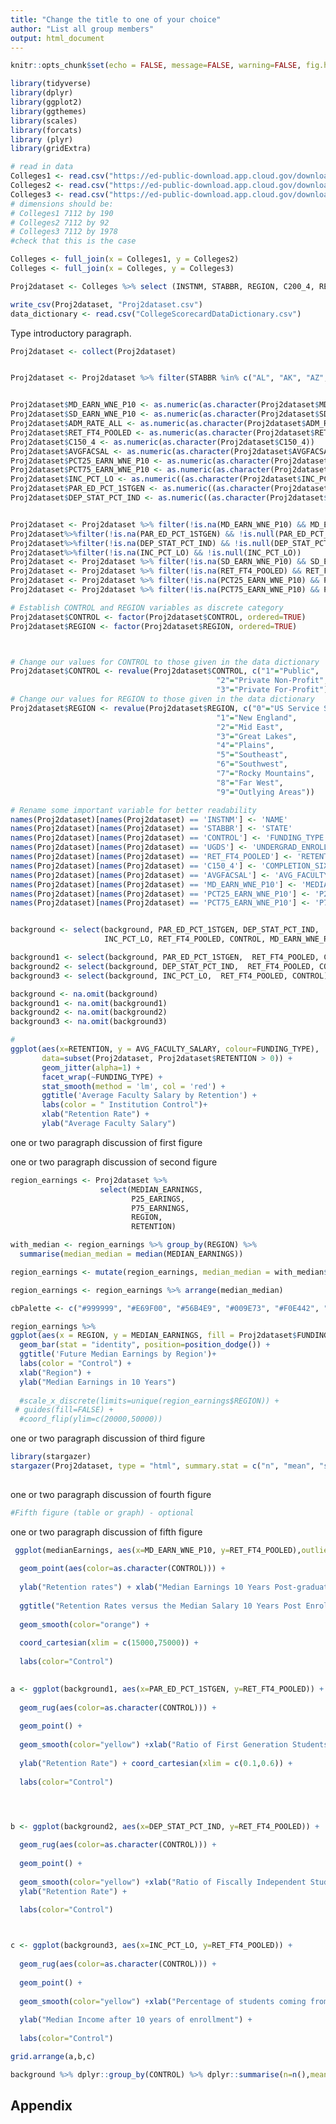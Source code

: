 ```yaml
---
title: "Change the title to one of your choice"
author: "List all group members"
output: html_document
---
```



```r
knitr::opts_chunk$set(echo = FALSE, message=FALSE, warning=FALSE, fig.height = 4, fig.width = 6 )
```


```r
library(tidyverse) 
library(dplyr)
library(ggplot2)
library(ggthemes)
library(scales)
library(forcats)
library (plyr)
library(gridExtra)
```


```r
# read in data 
Colleges1 <- read.csv("https://ed-public-download.app.cloud.gov/downloads/Most-Recent-Cohorts-Scorecard-Elements.csv")
Colleges2 <- read.csv("https://ed-public-download.app.cloud.gov/downloads/Most-Recent-Cohorts-Treasury-Elements.csv")
Colleges3 <- read.csv("https://ed-public-download.app.cloud.gov/downloads/Most-Recent-Cohorts-All-Data-Elements.csv")
# dimensions should be:
# Colleges1 7112 by 190
# Colleges2 7112 by 92
# Colleges3 7112 by 1978
#check that this is the case
```

```r

Colleges <- full_join(x = Colleges1, y = Colleges2)
Colleges <- full_join(x = Colleges, y = Colleges3)

Proj2dataset <- Colleges %>% select (INSTNM, STABBR, REGION, C200_4, RET_FT4_POOLED, ADM_RATE_ALL, C150_4, UGDS, PCTFLOAN, TRANS_4_POOLED, CCUGPROF, CONTROL, CCSIZSET, NPT41_PRIV, NPT42_PRIV, NPT43_PRIV, NPT44_PRIV, NPT45_PRIV, MD_EARN_WNE_P10, PCT25_EARN_WNE_P10, PCT75_EARN_WNE_P10, SD_EARN_WNE_P10, AVGFACSAL, INC_PCT_LO, DEP_STAT_PCT_IND, PAR_ED_PCT_1STGEN )

write_csv(Proj2dataset, "Proj2dataset.csv")
data_dictionary <- read.csv("CollegeScorecardDataDictionary.csv")

```

Type introductory paragraph. 


```r
Proj2dataset <- collect(Proj2dataset)


Proj2dataset <- Proj2dataset %>% filter(STABBR %in% c("AL", "AK", "AZ", "CA", "CO", "CT", "DE", "DC", "FL", "GA", "HI", "ID", "IL", "IN", "IA", "KS", "AR", "KY", "LA", "ME", "MD", "MA", "MI", "MN", "MS", "MO", "MT", "NE", "NV", "NH", "NJ", "NM", "NY", "NC", "ND", "OH", "OK", "OR", "PA", "RI", "SC", "SD", "TN", "TX", "UT", "VT", "VA", "WA", "WV", "WI", "WY"))


Proj2dataset$MD_EARN_WNE_P10 <- as.numeric(as.character(Proj2dataset$MD_EARN_WNE_P10))
Proj2dataset$SD_EARN_WNE_P10 <- as.numeric(as.character(Proj2dataset$SD_EARN_WNE_P10))
Proj2dataset$ADM_RATE_ALL <- as.numeric(as.character(Proj2dataset$ADM_RATE_ALL))
Proj2dataset$RET_FT4_POOLED <- as.numeric(as.character(Proj2dataset$RET_FT4_POOLED))
Proj2dataset$C150_4 <- as.numeric(as.character(Proj2dataset$C150_4))
Proj2dataset$AVGFACSAL <- as.numeric(as.character(Proj2dataset$AVGFACSAL))
Proj2dataset$PCT25_EARN_WNE_P10 <- as.numeric(as.character(Proj2dataset$PCT25_EARN_WNE_P10))
Proj2dataset$PCT75_EARN_WNE_P10 <- as.numeric(as.character(Proj2dataset$PCT75_EARN_WNE_P10))
Proj2dataset$INC_PCT_LO <- as.numeric((as.character(Proj2dataset$INC_PCT_LO)))
Proj2dataset$PAR_ED_PCT_1STGEN <- as.numeric((as.character(Proj2dataset$PAR_ED_PCT_1STGEN)))
Proj2dataset$DEP_STAT_PCT_IND <- as.numeric((as.character(Proj2dataset$DEP_STAT_PCT_IND)))


Proj2dataset <- Proj2dataset %>% filter(!is.na(MD_EARN_WNE_P10) && MD_EARN_WNE_P10 > 0 && !is.null(MD_EARN_WNE_P10))
Proj2dataset%>%filter(!is.na(PAR_ED_PCT_1STGEN) && !is.null(PAR_ED_PCT_1STGEN))
Proj2dataset%>%filter(!is.na(DEP_STAT_PCT_IND) && !is.null(DEP_STAT_PCT_IND))
Proj2dataset%>%filter(!is.na(INC_PCT_LO) && !is.null(INC_PCT_LO))
Proj2dataset <- Proj2dataset %>% filter(!is.na(SD_EARN_WNE_P10) && SD_EARN_WNE_P10 > 0)
Proj2dataset <- Proj2dataset %>% filter(!is.na(RET_FT4_POOLED) && RET_FT4_POOLED > 0.0)
Proj2dataset <- Proj2dataset %>% filter(!is.na(PCT25_EARN_WNE_P10) && PCT25_EARN_WNE_P10 > 0.0)
Proj2dataset <- Proj2dataset %>% filter(!is.na(PCT75_EARN_WNE_P10) && PCT75_EARN_WNE_P10 > 0.0)

# Establish CONTROL and REGION variables as discrete category
Proj2dataset$CONTROL <- factor(Proj2dataset$CONTROL, ordered=TRUE)
Proj2dataset$REGION <- factor(Proj2dataset$REGION, ordered=TRUE)



# Change our values for CONTROL to those given in the data dictionary
Proj2dataset$CONTROL <- revalue(Proj2dataset$CONTROL, c("1"="Public", 
                                              "2"="Private Non-Profit", 
                                              "3"="Private For-Profit"))
# Change our values for REGION to those given in the data dictionary
Proj2dataset$REGION <- revalue(Proj2dataset$REGION, c("0"="US Service Schools", 
                                              "1"="New England", 
                                              "2"="Mid East",
                                              "3"="Great Lakes",
                                              "4"="Plains",
                                              "5"="Southeast",
                                              "6"="Southwest",
                                              "7"="Rocky Mountains",
                                              "8"="Far West", 
                                              "9"="Outlying Areas"))

# Rename some important variable for better readability
names(Proj2dataset)[names(Proj2dataset) == 'INSTNM'] <- 'NAME'
names(Proj2dataset)[names(Proj2dataset) == 'STABBR'] <- 'STATE'
names(Proj2dataset)[names(Proj2dataset) == 'CONTROL'] <- 'FUNDING_TYPE'
names(Proj2dataset)[names(Proj2dataset) == 'UGDS'] <- 'UNDERGRAD_ENROLL'
names(Proj2dataset)[names(Proj2dataset) == 'RET_FT4_POOLED'] <- 'RETENTION'
names(Proj2dataset)[names(Proj2dataset) == 'C150_4'] <- 'COMPLETION_SIX_YRS'
names(Proj2dataset)[names(Proj2dataset) == 'AVGFACSAL'] <- 'AVG_FACULTY_SALARY'
names(Proj2dataset)[names(Proj2dataset) == 'MD_EARN_WNE_P10'] <- 'MEDIAN_EARNINGS'
names(Proj2dataset)[names(Proj2dataset) == 'PCT25_EARN_WNE_P10'] <- 'P25_EARINGS'
names(Proj2dataset)[names(Proj2dataset) == 'PCT75_EARN_WNE_P10'] <- 'P75_EARNINGS'


background <- select(background, PAR_ED_PCT_1STGEN, DEP_STAT_PCT_IND,
                     INC_PCT_LO, RET_FT4_POOLED, CONTROL, MD_EARN_WNE_P10)

background1 <- select(background, PAR_ED_PCT_1STGEN,  RET_FT4_POOLED, CONTROL)
background2 <- select(background, DEP_STAT_PCT_IND,  RET_FT4_POOLED, CONTROL)
background3 <- select(background, INC_PCT_LO,  RET_FT4_POOLED, CONTROL)

background <- na.omit(background)
background1 <- na.omit(background1)
background2 <- na.omit(background2)
background3 <- na.omit(background3)


```



```r
# 
ggplot(aes(x=RETENTION, y = AVG_FACULTY_SALARY, colour=FUNDING_TYPE),
       data=subset(Proj2dataset, Proj2dataset$RETENTION > 0)) +
       geom_jitter(alpha=1) +
       facet_wrap(~FUNDING_TYPE) +
       stat_smooth(method = 'lm', col = 'red') +
       ggtitle('Average Faculty Salary by Retention') + 
       labs(color = " Institution Control")+
       xlab("Retention Rate") +
       ylab("Average Faculty Salary")

```




one or two paragraph discussion of first figure



one or two paragraph discussion of second figure


```r
region_earnings <- Proj2dataset %>% 
                    select(MEDIAN_EARNINGS, 
                           P25_EARINGS,
                           P75_EARNINGS,
                           REGION,
                           RETENTION)

with_median <- region_earnings %>% group_by(REGION) %>% 
  summarise(median_median = median(MEDIAN_EARNINGS))

region_earnings <- mutate(region_earnings, median_median = with_median$median_median)

region_earnings <- region_earnings %>% arrange(median_median)

cbPalette <- c("#999999", "#E69F00", "#56B4E9", "#009E73", "#F0E442", "#0072B2", "#D55E00", "#CC79A7")

region_earnings %>% 
ggplot(aes(x = REGION, y = MEDIAN_EARNINGS, fill = Proj2dataset$FUNDING_TYPE)) +
  geom_bar(stat = "identity", position=position_dodge()) + 
  ggtitle('Future Median Earnings by Region')+
  labs(color = "Control") +
  xlab("Region") +
  ylab("Median Earnings in 10 Years")
  
  #scale_x_discrete(limits=unique(region_earnings$REGION)) +
 # guides(fill=FALSE) +
  #coord_flip(ylim=c(20000,50000))
```

one or two paragraph discussion of third figure



```r

library(stargazer)
stargazer(Proj2dataset, type = "html", summary.stat = c("n", "mean", "sd", "min", "median", "max"))
      

```

one or two paragraph discussion of fourth figure



```r
#Fifth figure (table or graph) - optional
```

one or two paragraph discussion of fifth figure


```r

 ggplot(medianEarnings, aes(x=MD_EARN_WNE_P10, y=RET_FT4_POOLED),outlier.size=1) +
  
  geom_point(aes(color=as.character(CONTROL))) +
  
  ylab("Retention rates") + xlab("Median Earnings 10 Years Post-graduation") +
  
  ggtitle("Retention Rates versus the Median Salary 10 Years Post Enrollment") +
  
  geom_smooth(color="orange") +
  
  coord_cartesian(xlim = c(15000,75000)) + 
  
  labs(color="Control")
  


```



```r
a <- ggplot(background1, aes(x=PAR_ED_PCT_1STGEN, y=RET_FT4_POOLED)) +
  
  geom_rug(aes(color=as.character(CONTROL))) + 
  
  geom_point() + 
  
  geom_smooth(color="yellow") +xlab("Ratio of First Generation Students in Student-body") +
  
  ylab("Retention Rate") + coord_cartesian(xlim = c(0.1,0.6)) + 
  
  labs(color="Control")




b <- ggplot(background2, aes(x=DEP_STAT_PCT_IND, y=RET_FT4_POOLED)) +
  
  geom_rug(aes(color=as.character(CONTROL))) + 
  
  geom_point() +  
  
  geom_smooth(color="yellow") +xlab("Ratio of Fiscally Independent Students") +
  ylab("Retention Rate") + 
  
  labs(color="Control")



c <- ggplot(background3, aes(x=INC_PCT_LO, y=RET_FT4_POOLED)) +
  
  geom_rug(aes(color=as.character(CONTROL))) + 
  
  geom_point() +
  
  geom_smooth(color="yellow") +xlab("Percentage of students coming from low income  families") +
  
  ylab("Median Income after 10 years of enrollment") + 
  
  labs(color="Control")

grid.arrange(a,b,c)

```

```r

background %>% dplyr::group_by(CONTROL) %>% dplyr::summarise(n=n(),meanRet= mean(RET_FT4_POOLED), meanFirstGen = mean(PAR_ED_PCT_1STGEN), meanFiscIndependant= mean(DEP_STAT_PCT_IND), meanLowIncome=mean(INC_PCT_LO))

```



## Appendix 

